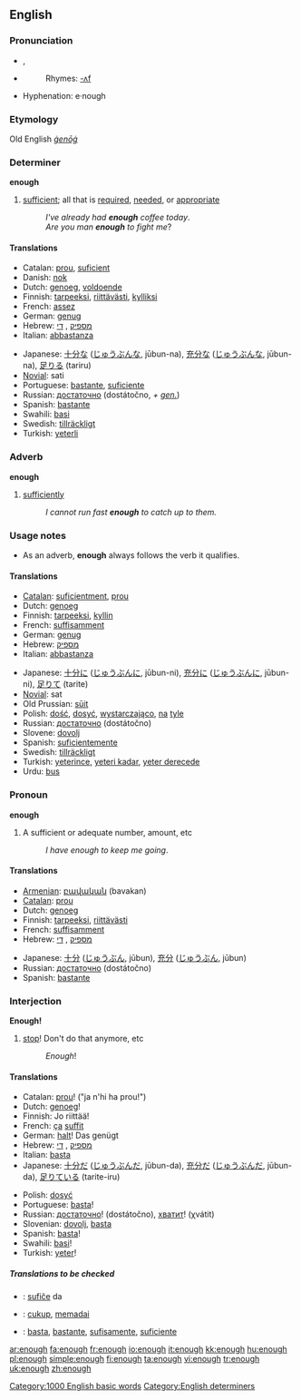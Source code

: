 ==English==

{{rank|nor|moment|however|228|enough|quite|brought|woman}}

===Pronunciation===
*{{IPA|/ɪ'nʌf/}}, {{SAMPA|/I"nVf/}}
*{{audio|en-us-enough.ogg|Audio (US)}}
*:Rhymes: [[Rhymes:English:-ʌf|-ʌf]]
*Hyphenation: e·nough

===Etymology===
Old English ''[[ġenōġ]]''

===Determiner===
'''enough'''

# [[sufficient]]; all that is [[required]], [[needed]], or [[appropriate]]
#: ''I've already had '''enough''' coffee today''.
#: ''Are you man '''enough''' to fight me''?

====Translations====
{{trans-top|sufficient}}
*Catalan: [[prou]], [[suficient]]
*Danish: [[nok]]
*Dutch: [[genoeg]], [[voldoende]]
*Finnish: [[tarpeeksi]], [[riittävästi]], [[kylliksi]]
*French: [[assez]]
*German: [[genug]]
*Hebrew: [[מספיק]] {{romanization of Hebrew|maspík}}, [[די]] {{romanization of Hebrew|dái}}
*Italian: [[abbastanza]]
{{trans-mid}}
*Japanese: [[十分な]] ([[じゅうぶんな]], jūbun-na), [[充分な]] ([[じゅうぶんな]], jūbun-na), [[足りる]] (tariru)
*[[Novial]]: sati
*Portuguese: [[bastante]], [[suficiente]]
*Russian: [[достаточно]] (dostátočno, ''+ [[genitive case|gen.]]'')
*Spanish: [[bastante]]
*Swahili: [[basi]]
*Swedish: [[tillräckligt]]
*Turkish: [[yeterli]]
{{trans-bottom}}

===Adverb===
'''enough'''

# [[sufficiently]]
#: ''I cannot run fast '''enough''' to catch up to them.''

===Usage notes===
*As an adverb, '''enough''' always follows the verb it qualifies.

====Translations====
{{trans-top|sufficiently}}
*[[Catalan]]: [[suficientment]], [[prou]]
*Dutch: [[genoeg]]
*Finnish: [[tarpeeksi]], [[kyllin]]
*French: [[suffisamment]]
*German: [[genug]]
*Hebrew: [[מספיק]] {{romanization of Hebrew|maspík}}
*Italian: [[abbastanza]]
{{trans-mid}}
*Japanese: [[十分に]] ([[じゅうぶんに]], jūbun-ni), [[充分に]] ([[じゅうぶんに]], jūbun-ni), [[足りて]] (tarite)
*[[Novial]]: sat
*Old Prussian: [[sūit]]
*Polish: [[dość]], [[dosyć]], [[wystarczająco]], [[na]] [[tyle]]
*Russian: [[достаточно]] (dostátočno)
*Slovene: [[dovolj]]
*Spanish: [[suficientemente]]
*Swedish: [[tillräckligt]]
*Turkish: [[yeterince]], [[yeteri kadar]], [[yeter derecede]]
*Urdu: [[bus]]
{{trans-bottom}}

===Pronoun===
'''enough'''

# A sufficient or adequate number, amount, etc
#: ''I have enough to keep me going''.

====Translations====
{{trans-top|a sufficient or adequate number, amount, etc}}
*[[Armenian]]: [[բավական]] (bavakan)
*[[Catalan]]: [[prou]]
*Dutch: [[genoeg]]
*Finnish: [[tarpeeksi]], [[riittävästi]]
*French: [[suffisamment]]
*Hebrew: [[מספיק]] {{romanization of Hebrew|maspík}}, [[די]] {{romanization of Hebrew|dái}}
{{trans-mid}}
*Japanese: [[十分]] ([[じゅうぶん]], jūbun), [[充分]] ([[じゅうぶん]], jūbun)
*Russian: [[достаточно]] (dostátočno)
*Spanish: [[bastante]]
{{trans-bottom}}

===Interjection===
'''Enough!'''

# [[stop]]! Don't do that anymore, etc
#: ''Enough''!

====Translations====
{{trans-top|stop!}}
*Catalan: [[prou]]! ("ja n'hi ha prou!")
*Dutch: [[genoeg]]!
*Finnish: Jo riittää!
*French: [[ça]] [[suffit]]
*German: [[halt]]! Das genügt<!-- not wikified coz not sure if is set phrase -->
*Hebrew: [[מספיק]] {{romanization of Hebrew|maspík}}, [[די]] {{romanization of Hebrew|dái}}
*Italian: [[basta]]
*Japanese: [[十分だ]] ([[じゅうぶんだ]], jūbun-da), [[充分だ]] ([[じゅうぶんだ]], jūbun-da), [[足りている]] (tarite-iru)
{{trans-mid}}
*Polish: [[dosyć]]
*Portuguese: [[basta]]!
*Russian: [[достаточно]]! (dostátočno), [[хватать|хватит]]! (χvátit)
*Slovenian: [[dovolj]], [[basta]]
*Spanish: [[basta]]!
*Swahili: [[basi]]!
*Turkish: [[yeter]]!
{{trans-bottom}}

=====Translations to be checked=====
{{checktrans}}

*{{ttbc|Esperanto}}: [[sufiĉe]] da
*{{ttbc|Indonesian}}: [[cukup]], [[memadai]]
*{{ttbc|Spanish}}: [[basta]], [[bastante]], [[sufisamente]], [[suficiente]]

[[Category:1000 English basic words]]
[[Category:English determiners]]

[[ar:enough]]
[[fa:enough]]
[[fr:enough]]
[[io:enough]]
[[it:enough]]
[[kk:enough]]
[[hu:enough]]
[[pl:enough]]
[[simple:enough]]
[[fi:enough]]
[[ta:enough]]
[[vi:enough]]
[[tr:enough]]
[[uk:enough]]
[[zh:enough]]
